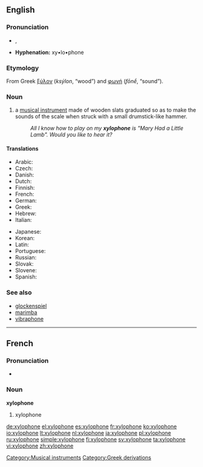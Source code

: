 {{wikipedia}}
==English==
===Pronunciation===
*{{AHD|zīʹlə-fōn'}}, {{IPA|/ˈzɑɪ.lə.ˌfon/}}
*'''Hyphenation:''' xy•lo•phone

===Etymology===
From Greek [[ξύλον]] (''ksýlon'', “wood”) and [[φωνή]] (''fōnḗ'', “sound”).

===Noun===
{{en-noun}}

#a [[musical instrument]] made of wooden slats graduated so as to make the sounds of the scale when struck with a small drumstick-like hammer.
#:''All I know how to play on my '''xylophone''' is "Mary Had a Little Lamb". Would you like to hear it?''

====Translations====
{{trans-top|musical instrument}}
* Arabic: {{t-|ar|زايلفون|m|tr=zailufú:n|sc=Arab}}
* Czech: {{t+|cs|xylofon|m}}
* Danish: {{t-|da|xylofon|c}}
* Dutch: {{t+|nl|xylofoon|m}}
* Finnish: {{t+|fi|ksylofoni}}
* French: {{t+|fr|xylophone|m}}
* German: {{t+|de|Xylophon|n}}
* Greek: {{t+|el|ξυλόφωνο|n|tr=ksilófono|sc=Grek}}
* Hebrew: {{t+|he|קסילופון|m|tr=ksilofón|sc=Hebr}}
* Italian: {{t+|it|xilofono|m}}
{{trans-mid}}
* Japanese: {{t+|ja|木琴|tr=mokkin|sc=Jpan}}
* Korean: {{t-|ko|실로폰|tr=sillopon|sc=Hang}}
* Latin: {{t|la|xylophonium|n}}
* Portuguese: {{t-|pt|xilofone|m}}
* Russian: {{t+|ru|ксилофон|m|tr=ksilofón|sc=Cyrl}}
* Slovak: {{t|sk|xylofón|m}}
* Slovene: {{t+|sl|ksilofon|m}}
* Spanish: {{t+|es|xilófono|m}}
{{trans-bottom}}

===See also===
*[[glockenspiel]]
*[[marimba]]
*[[vibraphone]]


----
==French==
===Pronunciation===
*{{IPA|/ɡzi.lɔ.fɔn/}}

===Noun===
'''xylophone''' {{m}}

#xylophone



[[Category:Musical instruments]]
[[Category:Greek derivations]]

[[de:xylophone]]
[[el:xylophone]]
[[es:xylophone]]
[[fr:xylophone]]
[[ko:xylophone]]
[[io:xylophone]]
[[lt:xylophone]]
[[nl:xylophone]]
[[ja:xylophone]]
[[pl:xylophone]]
[[ru:xylophone]]
[[simple:xylophone]]
[[fi:xylophone]]
[[sv:xylophone]]
[[ta:xylophone]]
[[vi:xylophone]]
[[zh:xylophone]]